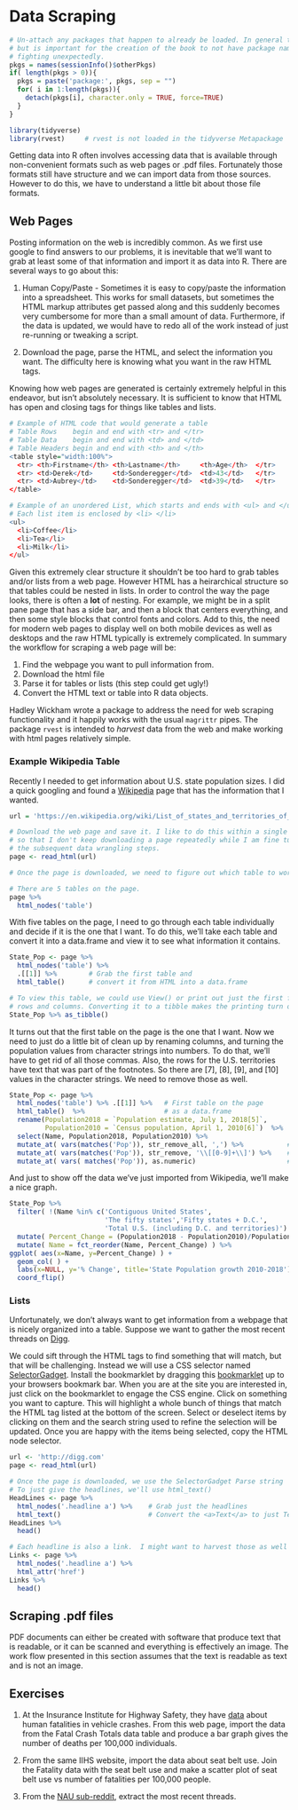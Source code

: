 # Data Scraping

```r
# Un-attach any packages that happen to already be loaded. In general this is unecessary
# but is important for the creation of the book to not have package namespaces
# fighting unexpectedly.
pkgs = names(sessionInfo()$otherPkgs)
if( length(pkgs > 0)){
  pkgs = paste('package:', pkgs, sep = "")
  for( i in 1:length(pkgs)){
    detach(pkgs[i], character.only = TRUE, force=TRUE)
  }
}
```

```r
library(tidyverse)
library(rvest)     # rvest is not loaded in the tidyverse Metapackage
```

Getting data into R often involves accessing data that is available through non-convenient formats such as web pages or .pdf files. Fortunately those formats still have structure and we can import data from those sources. However to do this, we have to understand a little bit about those file formats.

## Web Pages

Posting information on the web is incredibly common. As we first use google to find answers to our problems, it is inevitable that we'll want to grab at least some of that information and import it as data into R. There are several ways to go about this:

1. Human Copy/Paste - Sometimes it is easy to copy/paste the information into a spreadsheet. This works for small datasets, but sometimes the HTML markup attributes get passed along and this suddenly becomes very cumbersome for more than a small amount of data. Furthermore, if the data is updated, we would have to redo all of the work instead of just re-running or tweaking a script.

2. Download the page, parse the HTML, and select the information you want. The difficulty here is knowing what you want in the raw HTML tags.


Knowing how web pages are generated is certainly extremely helpful in this endeavor, but isn't absolutely necessary. It is sufficient to know that HTML has open and closing tags for things like tables and lists.

```r
# Example of HTML code that would generate a table
# Table Rows    begin and end with <tr> and </tr>
# Table Data    begin and end with <td> and </td>
# Table Headers begin and end with <th> and </th> 
<table style="width:100%">
  <tr> <th>Firstname</th> <th>Lastname</th>     <th>Age</th>  </tr>
  <tr> <td>Derek</td>     <td>Sonderegger</td>  <td>43</td>   </tr>
  <tr> <td>Aubrey</td>    <td>Sonderegger</td>  <td>39</td>   </tr>
</table>
```

```r
# Example of an unordered List, which starts and ends with <ul> and </ul>
# Each list item is enclosed by <li> </li>
<ul>
  <li>Coffee</li>
  <li>Tea</li>
  <li>Milk</li>
</ul>
```

Given this extremely clear structure it shouldn't be too hard to grab tables and/or lists from a web page. However HTML has a heirarchical structure so that tables could be nested in lists. In order to control the way the page looks, there is often a **lot** of nesting. For example, we might be in a split pane page that has a side bar, and then a block that centers everything, and then some style blocks that control fonts and colors. Add to this, the need for modern web pages to display well on both mobile devices as well as desktops and the raw HTML typically is extremely complicated. 
In summary the workflow for scraping a web page will be:

1. Find the webpage you want to pull information from.
2. Download the html file
3. Parse it for tables or lists (this step could get ugly!)
4. Convert the HTML text or table into R data objects.

Hadley Wickham wrote a package to address the need for web scraping functionality and it happily works with the usual `magrittr` pipes. The package `rvest` is intended to *harvest* data from the web and make working with html pages relatively simple.

### Example Wikipedia Table
Recently I needed to get information about U.S. state population sizes. I did a quick googling and found a
[Wikipedia](https://en.wikipedia.org/wiki/List_of_states_and_territories_of_the_United_States_by_population) 
page that has the information that I wanted. 

```r
url = 'https://en.wikipedia.org/wiki/List_of_states_and_territories_of_the_United_States_by_population'

# Download the web page and save it. I like to do this within a single R Chunk
# so that I don't keep downloading a page repeatedly while I am fine tuning 
# the subsequent data wrangling steps.
page <- read_html(url)
```

```r
# Once the page is downloaded, we need to figure out which table to work with.

# There are 5 tables on the page.
page %>%
  html_nodes('table') 
```

With five tables on the page, I need to go through each table individually and decide if it is the one that I want. To do this, we'll take each table and convert it into a data.frame and view it to see what information it contains.

```r
State_Pop <- page %>%
  html_nodes('table') %>% 
  .[[1]] %>%        # Grab the first table and 
  html_table()      # convert it from HTML into a data.frame 

# To view this table, we could use View() or print out just the first few
# rows and columns. Converting it to a tibble makes the printing turn out nice.
State_Pop %>% as_tibble()  
```

It turns out that the first table on the page is the one that I want. Now we need to just do a little bit of clean up by renaming columns, and turning the population values from character strings into numbers. To do that, we'll have to get rid of all those commas. Also, the rows for the U.S. territories have text that was part of the footnotes. So there are [7], [8], [9], and [10] values in the character strings.  We need to remove those as well.

```r
State_Pop <- page %>%
  html_nodes('table') %>% .[[1]] %>%   # First table on the page
  html_table()  %>%                    # as a data.frame
  rename(Population2018 = `Population estimate, July 1, 2018[5]`,
         Population2010 = `Census population, April 1, 2010[6]`)  %>%
  select(Name, Population2018, Population2010) %>%
  mutate_at( vars(matches('Pop')), str_remove_all, ',') %>%           # remove all commas
  mutate_at( vars(matches('Pop')), str_remove, '\\[[0-9]+\\]') %>%    # remove [7] stuff
  mutate_at( vars( matches('Pop')), as.numeric)                       # convert to numbers
```

And just to show off the data we've just imported from Wikipedia, we'll make a nice graph.

```r
State_Pop %>%
  filter( !(Name %in% c('Contiguous United States', 
                        'The fifty states','Fifty states + D.C.',
                        'Total U.S. (including D.C. and territories)') ) )  %>%
  mutate( Percent_Change = (Population2018 - Population2010)/Population2010 ) %>%
  mutate( Name = fct_reorder(Name, Percent_Change) ) %>%
ggplot( aes(x=Name, y=Percent_Change) ) +
  geom_col( ) +
  labs(x=NULL, y='% Change', title='State Population growth 2010-2018') +
  coord_flip() 
```


### Lists
Unfortunately, we don't always want to get information from a webpage that is nicely organized into a table. Suppose we want to gather the most recent threads on [Digg](www.digg.com).

We could sift through the HTML tags to find something that will match, but that will be challenging.  Instead we will use a CSS selector named [SelectorGadget](https://selectorgadget.com). Install the bookmarklet by dragging this [bookmarklet](javascript:(function(){var%20s=document.createElement('div');s.innerHTML='Loading...';s.style.color='black';s.style.padding='20px';s.style.position='fixed';s.style.zIndex='9999';s.style.fontSize='3.0em';s.style.border='2px%20solid%20black';s.style.right='40px';s.style.top='40px';s.setAttribute('class','selector_gadget_loading');s.style.background='white';document.body.appendChild(s);s=document.createElement('script');s.setAttribute('type','text/javascript');s.setAttribute('src','https://dv0akt2986vzh.cloudfront.net/unstable/lib/selectorgadget.js');document.body.appendChild(s);})();) 
up to your browsers bookmark bar.  When you are at the site you are interested in, just click on the bookmarklet to engage the CSS engine. Click on something you want to capture. This will highlight a whole bunch of things that match the HTML tag listed at the bottom of the screen. Select or deselect items by clicking on them and the search string used to refine the selection will be updated. Once you are happy with the items being selected, copy the HTML node selector.

```r
url <- 'http://digg.com'
page <- read_html(url)
```

```r
# Once the page is downloaded, we use the SelectorGadget Parse string
# To just give the headlines, we'll use html_text()
HeadLines <- page %>%
  html_nodes('.headline a') %>%    # Grab just the headlines
  html_text()                      # Convert the <a>Text</a> to just Text
HeadLines %>%
  head()
```


```r
# Each headline is also a link.  I might want to harvest those as well
Links <- page %>%
  html_nodes('.headline a') %>%
  html_attr('href')  
Links %>%
  head()
```


## Scraping .pdf files
PDF documents can either be created with software that produce text that is readable, or it can be scanned and everything is effectively an image. The work flow presented in this section assumes that the text is readable as text and is not an image.




## Exercises
1. At the Insurance Institute for Highway Safety, they have
[data](https://www.iihs.org/topics/fatality-statistics/detail/state-by-state) 
about human fatalities in vehicle crashes. From this web page, import the data from the Fatal Crash Totals data table and produce a bar graph gives the number of deaths per 100,000 individuals.  

2. From the same IIHS website, import the data about seat belt use. Join the Fatality data with the seat belt use and make a scatter plot of seat belt use vs number of fatalities per 100,000 people.

3. From the [NAU sub-reddit](https://www.reddit.com/r/NAU), extract the most recent threads.

